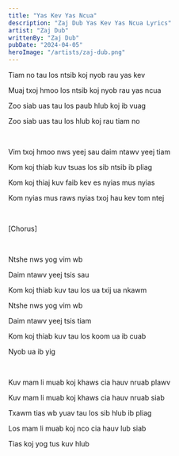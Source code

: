 ```yaml
---
title: "Yas Kev Yas Ncua"
description: "Zaj Dub Yas Kev Yas Ncua Lyrics"
artist: "Zaj Dub"
writtenBy: "Zaj Dub"
pubDate: "2024-04-05"
heroImage: "/artists/zaj-dub.png"
---
```


Tiam no tau los ntsib koj nyob rau yas kev

Muaj txoj hmoo los ntsib koj nyob rau yas ncua

Zoo siab uas tau los paub hlub koj ib vuag

Zoo siab uas tau los hlub koj rau tiam no

<br />

Vim txoj hmoo nws yeej sau daim ntawv yeej tiam

Kom koj thiab kuv tsuas los sib ntsib ib pliag

Kom koj thiaj kuv faib kev es nyias mus nyias

Kom nyias mus raws nyias txoj hau kev tom ntej

<br />

[Chorus]

<br />

Ntshe nws yog vim wb

Daim ntawv yeej tsis sau

Kom koj thiab kuv tau los ua txij ua nkawm

Ntshe nws yog vim wb

Daim ntawv yeej tsis tiam

Kom koj thiab kuv tau los koom ua ib cuab

Nyob ua ib yig

<br />

Kuv mam li muab koj khaws cia hauv nruab plawv

Kuv mam li muab koj khaws cia hauv nruab siab

Txawm tias wb yuav tau los sib hlub ib pliag

Los mam li muab koj nco cia hauv lub siab

Tias koj yog tus kuv hlub
